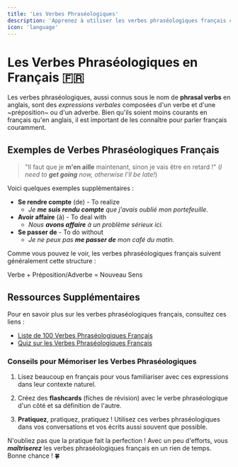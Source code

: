 ```yaml
---
title: 'Les Verbes Phraséologiques'
description: 'Apprenez à utiliser les verbes phraséologiques français comme un pro !'
icon: 'language'
---
```


# Les Verbes Phraséologiques en Français 🇫🇷

Les verbes phraséologiques, aussi connus sous le nom de **phrasal verbs** en anglais, sont des _expressions verbales_ composées d'un verbe et d'une ~préposition~ ou d'un adverbe. Bien qu'ils soient moins courants en français qu'en anglais, il est important de les connaître pour parler français couramment.

## Exemples de Verbes Phraséologiques Français

> "Il faut que je **m'en aille** maintenant, sinon je vais être en retard !" (_I need to **get going** now, otherwise I'll be late!_)

Voici quelques exemples supplémentaires :

- **Se rendre compte** (de) - To realize
  - _Je **me suis rendu compte** que j'avais oublié mon portefeuille._
- **Avoir affaire** (à) - To deal with
  - _Nous **avons affaire** à un problème sérieux ici._
- **Se passer de** - To do without
  - _Je ne peux pas **me passer de** mon café du matin._

Comme vous pouvez le voir, les verbes phraséologiques français suivent généralement cette structure :

Verbe + Préposition/Adverbe = Nouveau Sens

## Ressources Supplémentaires

Pour en savoir plus sur les verbes phraséologiques français, consultez ces liens :

- [Liste de 100 Verbes Phraséologiques Français](https://www.lawlessfrench.com/vocabulary/phrasal-verbs/)
- [Quiz sur les Verbes Phraséologiques Français](https://www.francaisfacile.com/exercices/exercice-francais-2/exercice-francais-105040.php)

### Conseils pour Mémoriser les Verbes Phraséologiques

1. Lisez beaucoup en français pour vous familiariser avec ces expressions dans leur contexte naturel.

2. Créez des **flashcards** (fiches de révision) avec le verbe phraséologique d'un côté et sa définition de l'autre.

3. **Pratiquez**, pratiquez, pratiquez ! Utilisez ces verbes phraséologiques dans vos conversations et vos écrits aussi souvent que possible.

N'oubliez pas que la pratique fait la perfection ! Avec un peu d'efforts, vous **_maîtriserez_** les verbes phraséologiques français en un rien de temps. Bonne chance ! 🍀
